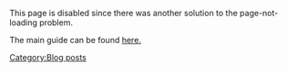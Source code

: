 This page is disabled since there was another solution to the page-not-loading problem.

The main guide can be found [[User_blog:Hayashi_H/Spring_2016_Event_Guide|here.]]
[[Category:Blog posts]]